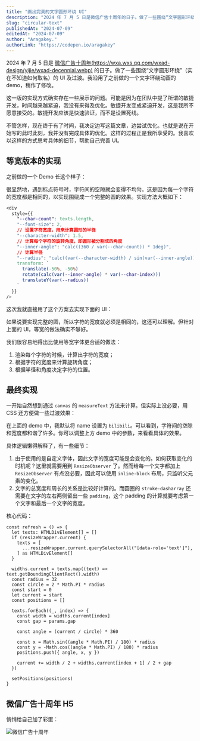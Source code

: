 ```yaml
---
title: "画出完美的文字圆形环绕 UI"
description: "2024 年 7 月 5 日是微信广告十周年的日子。做了一些围绕“文字圆形环绕”（实在不知道如何取名）的 UI 及过渡。当时做得不够好，我在这里完善一下。"
slug: "circular-text"
publishedAt: "2024-07-09"
editedAt: "2024-07-09"
author: "Aragakey."
authorLink: "https://codepen.io/aragakey"
---
```



2024 年 7 月 5 日是 [微信广告十周年(https://wxa.wxs.qq.com/wxad-design/yijie/wxad-decennial.webp)](https://mp.weixin.qq.com/promotion/res/htmledition/wxad-decennial-monitor/index.html) 的日子。做了一些围绕“文字圆形环绕”（实在不知道如何取名）的 UI 及过渡。我沿用了之前做的一个文字环绕动画的 demo，稍作了修改。

这一版的实现方式确实存在一些展示的问题。可能是因为在团队中提了所谓的敏捷开发，时间越来越紧迫，我没有来得及优化。敏捷开发变成紧迫开发，这是我所不愿意接受的。敏捷开发应该是快速验证，而不是设置死线。

不管怎样，现在终于有了时间，我决定边写这篇文章，边尝试优化。也就是说在开始写的此时此刻，我并没有完成具体的优化。这样的过程正是我所享受的。我喜欢以这样的方式思考具体的细节，帮助自己完善 UI。

## 等宽版本的实现

之前做的一个 Demo 长这个样子：

<CircularTextDemo />

很显然地，遇到标点符号时，字符间的空隙就会变得不均匀。这是因为每一个字符的宽度都是相同的，以实现围绕成一个完整的圆的效果。实现方法大概如下：

```css
<div
  style={{
    "--char-count": texts.length,
    "--font-size": 2,
    // 设置字符宽度，用来计算圆形的半径
    "--character-width": 1.5,
    // 计算每个字符的旋转角度，即圆形被分割成的角度
    "--inner-angle": "calc((360 / var(--char-count)) * 1deg)",
    // 计算半径
    "--radius": "calc((var(--character-width) / sin(var(--inner-angle))) * -1ch",
    transform: `
      translate(-50%, -50%)
      rotate(calc(var(--inner-angle) * var(--char-index)))
      translateY(var(--radius))
    `
  }}
/>
```

这次我就直接用了这个方案去实现下面的 UI：

<CircularTen />

如果说要实现完整的圆，所以字符的宽度就必须是相同的，这还可以理解。但针对上面的 UI，等宽的做法确实不够好。

我们很容易地得出比使用等宽字体更合适的做法：

1. 渲染每个字符的时候，计算出字符的宽度；
2. 根据字符的宽度来计算旋转角度；
3. 根据半径和角度决定字符的位置。

## 最终实现

一开始自然想到通过 `canvas` 的 `measureText` 方法来计算。但实际上没必要，用 CSS 还方便做一些过渡效果：

<CircularPerfect />

在上面的 demo 中，我默认将 name 设置为 `bilibili`。可以看到，字符间的空隙和宽度都和谐了许多。你可以调整上方 demo 中的参数，来看看具体的效果。

具体逻辑懒得解释了，有一些细节：

1. 由于使用的是自定义字体，因此文字的宽度可能是会变化的。如何获取变化的时机呢？这里就需要用到 `ResizeObserver` 了。然而给每一个文字都加上 `ResizeObserver` 有点没必要，因此可以使用 `inline-block` 布局，只监听父元素的变化。
2. 文字的总宽度和周长的关系是比较好计算的。而圆圈的 `stroke-dasharray` 还需要在文字的左右两侧留出一些 `padding`，这个 padding 的计算就要考虑第一个文字和最后一个文字的宽度。

核心代码：

```tsx
const refresh = () => {
  let texts: HTMLDivElement[] = []
  if (resizeWrapper.current) {
    texts = [
      ...resizeWrapper.current.querySelectorAll("[data-role='text']"),
    ] as HTMLDivElement[]
  }

  widths.current = texts.map((text) => text.getBoundingClientRect().width)
  const radius = 32
  const circle = 2 * Math.PI * radius
  const start = 0
  let current = start
  const positions = []

  texts.forEach((_, index) => {
    const width = widths.current[index]
    const gap = params.gap

    const angle = (current / circle) * 360

    const x = Math.sin((angle * Math.PI) / 180) * radius
    const y = -Math.cos((angle * Math.PI) / 180) * radius
    positions.push({ angle, x, y })

    current += width / 2 + widths.current[index + 1] / 2 + gap
  })

  setPositions(positions)
}
```

## 微信广告十周年 H5

悄悄给自己加了彩蛋：

<img
  className="block m-auto my-4 max-w-[300px] mix-blend-darken"
  src="https://wxa.wxs.qq.com/wxad-design/yijie/RPReplay_Final1720169928.gif"
  loading="lazy"
  alt="微信广告十周年"
/>

